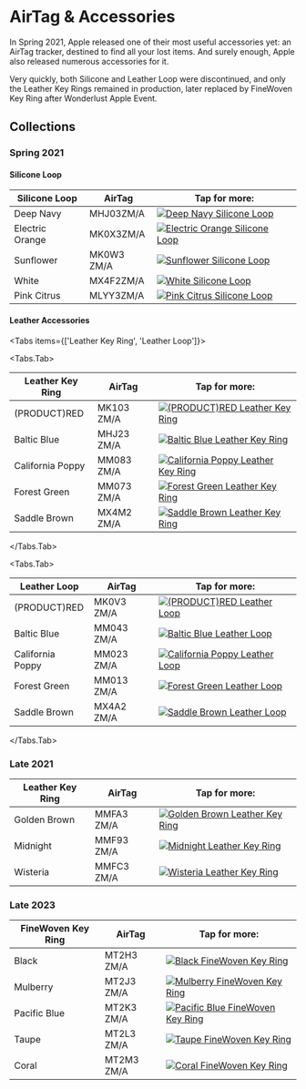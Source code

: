
# AirTag & Accessories

In Spring 2021, Apple released one of their most useful accessories yet: an AirTag tracker, destined to find all your lost items. And surely enough, Apple also released numerous accessories for it.

Very quickly, both Silicone and Leather Loop were discontinued, and only the Leather Key Rings remained in production, later replaced by FineWoven Key Ring after Wonderlust Apple Event.

## Collections

### Spring 2021

#### Silicone Loop

| Silicone Loop | AirTag | Tap for more: |
| --- | --- | --- |
| Deep Navy | MHJ03<wbr/>ZM/A | <a href="/airtag/MHJ03" target="_blank">![Deep Navy Silicone Loop](/everypreview/MHJ03.png)</a> |
| Electric Orange | MK0X3<wbr/>ZM/A | <a href="/airtag/MK0X3" target="_blank">![Electric Orange Silicone Loop](/everypreview/MK0X3.png)</a> |
| Sunflower | MK0W3<wbr/>ZM/A | <a href="/airtag/MK0W3" target="_blank">![Sunflower Silicone Loop](/everypreview/MK0W3.png)</a> |
| White | MX4F2<wbr/>ZM/A | <a href="/airtag/MX4F2" target="_blank">![White Silicone Loop](/everypreview/MX4F2.png)</a> |
| Pink Citrus | MLYY3<wbr/>ZM/A | <a href="/airtag/MLYY3" target="_blank">![Pink Citrus Silicone Loop](/everypreview/MLYY3.png)</a> |

#### Leather Accessories

<Tabs
  items={['Leather Key Ring', 'Leather Loop']}>

<Tabs.Tab>

| Leather Key Ring | AirTag | Tap for more: |
| --- | --- | --- |
| (PRODUCT)RED | MK103<wbr/>ZM/A | <a href="/airtag/MK103" target="_blank">![(PRODUCT)RED Leather Key Ring](/everypreview/MK103.png)</a> |
| Baltic Blue | MHJ23<wbr/>ZM/A | <a href="/airtag/MHJ23" target="_blank">![Baltic Blue Leather Key Ring](/everypreview/MHJ23.png)</a> |
| California Poppy | MM083<wbr/>ZM/A | <a href="/airtag/MM083" target="_blank">![California Poppy Leather Key Ring](/everypreview/MM083.png)</a> |
| Forest Green | MM073<wbr/>ZM/A | <a href="/airtag/MM073" target="_blank">![Forest Green Leather Key Ring](/everypreview/MM073.png)</a> |
| Saddle Brown | MX4M2<wbr/>ZM/A | <a href="/airtag/MX4M2" target="_blank">![Saddle Brown Leather Key Ring](/everypreview/MX4M2.png)</a> |

</Tabs.Tab>

<Tabs.Tab>

| Leather Loop | AirTag | Tap for more: |
| --- | --- | --- |
| (PRODUCT)RED | MK0V3<wbr/>ZM/A | <a href="/airtag/MK0V3" target="_blank">![(PRODUCT)RED Leather Loop](/everypreview/MK0V3.png)</a> |
| Baltic Blue | MM043<wbr/>ZM/A | <a href="/airtag/MM043" target="_blank">![Baltic Blue Leather Loop](/everypreview/MM043.png)</a> |
| California Poppy | MM023<wbr/>ZM/A | <a href="/airtag/MM023" target="_blank">![California Poppy Leather Loop](/everypreview/MM023.png)</a> |
| Forest Green | MM013<wbr/>ZM/A | <a href="/airtag/MM013" target="_blank">![Forest Green Leather Loop](/everypreview/MM013.png)</a> |
| Saddle Brown | MX4A2<wbr/>ZM/A | <a href="/airtag/MX4A2" target="_blank">![Saddle Brown Leather Loop](/everypreview/MX4A2.png)</a> |

</Tabs.Tab>
</Tabs>

### Late 2021

| Leather Key Ring | AirTag | Tap for more: |
| --- | --- | --- |
| Golden Brown | MMFA3<wbr/>ZM/A | <a href="/airtag/MMFA3" target="_blank">![Golden Brown Leather Key Ring](/everypreview/MMFA3.png)</a> |
| Midnight | MMF93<wbr/>ZM/A | <a href="/airtag/MMF93" target="_blank">![Midnight Leather Key Ring](/everypreview/MMF93.png)</a> |
| Wisteria | MMFC3<wbr/>ZM/A | <a href="/airtag/MMFC3" target="_blank">![Wisteria Leather Key Ring](/everypreview/MMFC3.png)</a> |

### Late 2023

| FineWoven Key Ring | AirTag | Tap for more: |
| --- | --- | --- |
| Black | MT2H3<wbr/>ZM/A | <a href="/airtag/MT2H3" target="_blank">![Black FineWoven Key Ring](/everypreview/MT2H3.png)</a> |
| Mulberry | MT2J3<wbr/>ZM/A | <a href="/airtag/MT2J3" target="_blank">![Mulberry FineWoven Key Ring](/everypreview/MT2J3.png)</a> |
| Pacific Blue | MT2K3<wbr/>ZM/A | <a href="/airtag/MT2K3" target="_blank">![Pacific Blue FineWoven Key Ring](/everypreview/MT2K3.png)</a> |
| Taupe | MT2L3<wbr/>ZM/A | <a href="/airtag/MT2L3" target="_blank">![Taupe FineWoven Key Ring](/everypreview/MT2L3.png)</a> |
| Coral | MT2M3<wbr/>ZM/A | <a href="/airtag/MT2M3" target="_blank">![Coral FineWoven Key Ring](/everypreview/MT2M3.png)</a> |
